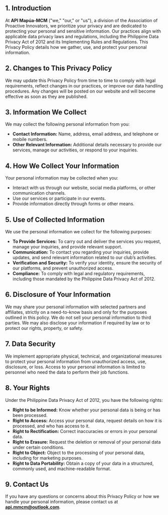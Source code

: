## 1. Introduction

At **API Mapúa-MCM** ("we," "our," or "us"), a division of the Association of Proactive Innovators, we prioritize your privacy and are dedicated to protecting your personal and sensitive information. Our practices align with applicable data privacy laws and regulations, including the Philippine Data Privacy Act of 2012 and its Implementing Rules and Regulations. This Privacy Policy details how we gather, use, and protect your personal information.

## 2. Changes to This Privacy Policy

We may update this Privacy Policy from time to time to comply with legal requirements, reflect changes in our practices, or improve our data handling procedures. Any changes will be posted on our website and will become effective as soon as they are published.

## 3. Information We Collect

We may collect the following personal information from you:

- **Contact Information:** Name, address, email address, and telephone or mobile numbers.
- **Other Relevant Information:** Additional details necessary to provide our services, manage our activities, or respond to your inquiries.

## 4. How We Collect Your Information

Your personal information may be collected when you:

- Interact with us through our website, social media platforms, or other communication channels.
- Use our services or participate in our events.
- Provide information directly through forms or other means.

## 5. Use of Collected Information

We use the personal information we collect for the following purposes:

- **To Provide Services:** To carry out and deliver the services you request, manage your inquiries, and provide relevant support.
- **Communication:** To contact you regarding your inquiries, provide updates, and send relevant information related to our club’s activities.
- **Verification and Security:** To verify your identity, ensure the security of our platforms, and prevent unauthorized access.
- **Compliance:** To comply with legal and regulatory requirements, including those mandated by the Philippine Data Privacy Act of 2012.

## 6. Disclosure of Your Information

We may share your personal information with selected partners and affiliates, strictly on a need-to-know basis and only for the purposes outlined in this policy. We do not sell your personal information to third parties. We may also disclose your information if required by law or to protect our rights, property, or safety.

## 7. Data Security

We implement appropriate physical, technical, and organizational measures to protect your personal information from unauthorized access, use, disclosure, or loss. Access to your personal information is limited to personnel who need the data to perform their job functions.

## 8. Your Rights

Under the Philippine Data Privacy Act of 2012, you have the following rights:

- **Right to be Informed:** Know whether your personal data is being or has been processed.
- **Right to Access:** Access your personal data, request details on how it is processed, and who has access to it.
- **Right to Rectification:** Correct inaccuracies or errors in your personal data.
- **Right to Erasure:** Request the deletion or removal of your personal data under certain conditions.
- **Right to Object:** Object to the processing of your personal data, including for marketing purposes.
- **Right to Data Portability:** Obtain a copy of your data in a structured, commonly used, and machine-readable format.

## 9. Contact Us

If you have any questions or concerns about this Privacy Policy or how we handle your personal information, please contact us at **api.mmcm@outlook.com**.
